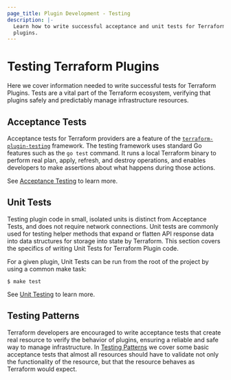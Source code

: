 ```yaml
---
page_title: Plugin Development - Testing
description: |-
  Learn how to write successful acceptance and unit tests for Terraform
  plugins.
---
```


# Testing Terraform Plugins

Here we cover information needed to write successful tests for Terraform
Plugins. Tests are a vital part of the Terraform ecosystem, verifying that
plugins safely and predictably manage infrastructure resources.

## Acceptance Tests

Acceptance tests for Terraform providers are a feature of the
[`terraform-plugin-testing`](https://pkg.go.dev/github.com/hashicorp/terraform-plugin-testing)
framework. The testing framework uses standard Go features such as the `go
test` command.  It runs a local Terraform binary to perform real plan, apply,
refresh, and destroy operations, and enables developers to make assertions
about what happens during those actions.

See [Acceptance Testing](/terraform/plugin/testing/acceptance-tests) to learn more.

## Unit Tests

Testing plugin code in small, isolated units is distinct from Acceptance Tests,
and does not require network connections. Unit tests are commonly used for
testing helper methods that expand or flatten API response data into data
structures for storage into state by Terraform. This section covers the
specifics of writing Unit Tests for Terraform Plugin code.

For a given plugin, Unit Tests can be run from the root of the project by using
a common make task:

```shell
$ make test
```

See [Unit Testing](/terraform/plugin/testing/unit-testing) to learn more.

## Testing Patterns

Terraform developers are encouraged to write acceptance tests that create real
resource to verify the behavior of plugins, ensuring a reliable and safe way to
manage infrastructure. In [Testing
Patterns](/terraform/plugin/testing/testing-patterns) we cover some basic
acceptance tests that almost all resources should have to validate not only the
functionality of the resource, but that the resource behaves as Terraform would
expect.
